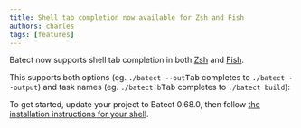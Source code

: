 ```yaml
---
title: Shell tab completion now available for Zsh and Fish
authors: charles
tags: [features]
---
```



Batect now supports shell tab completion in both [Zsh](https://www.zsh.org/) and [Fish](https://fishshell.com/).

This supports both options (eg. `./batect --out`<kbd>Tab</kbd> completes to `./batect --output`) and task names
(eg. `./batect b`<kbd>Tab</kbd> completes to `./batect build`):

<p>
  <AsciinemaPlayer
    src={
      require("./assets/2021-03-01-shell-tab-completion/recording.cast").default
    }
    width={200}
    height={19}
    preload={true}
    poster="npt:4"
    fit="none"
  />
</p>

To get started, update your project to Batect 0.68.0, then follow
[the installation instructions for your shell](/docs/getting-started/shell-tab-completion).
